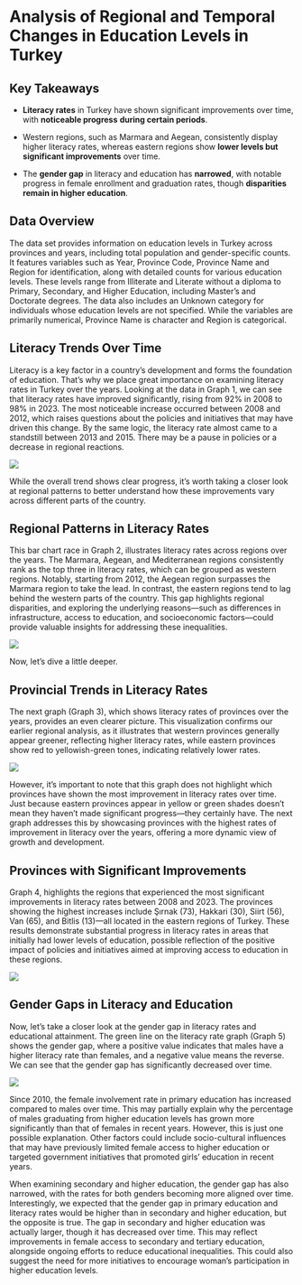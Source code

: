 # **Analysis of Regional and Temporal Changes in Education Levels in Turkey**

## Key Takeaways

-   **Literacy rates** in Turkey have shown significant improvements over time, with **noticeable progress** **during certain periods**.

-   Western regions, such as Marmara and Aegean, consistently display higher literacy rates, whereas eastern regions show **lower levels but significant improvements** over time.

-   The **gender gap** in literacy and education has **narrowed**, with notable progress in female enrollment and graduation rates, though **disparities remain in higher education**.

## Data Overview

The data set provides information on education levels in Turkey across provinces and years, including total population and gender-specific counts. It features variables such as Year, Province Code, Province Name and Region for identification, along with detailed counts for various education levels. These levels range from Illiterate and Literate without a diploma to Primary, Secondary, and Higher Education, including Master’s and Doctorate degrees. The data also includes an Unknown category for individuals whose education levels are not specified. While the variables are primarily numerical, Province Name is character and Region is categorical.

## Literacy Trends Over Time

Literacy is a key factor in a country's development and forms the foundation of education. That’s why we place great importance on examining literacy rates in Turkey over the years. Looking at the data in Graph 1, we can see that literacy rates have improved significantly, rising from 92% in 2008 to 98% in 2023. The most noticeable increase occurred between 2008 and 2012, which raises questions about the policies and initiatives that may have driven this change. By the same logic, the literacy rate almost came to a standstill between 2013 and 2015. There may be a pause in policies or a decrease in regional reactions.

![](RTIST_Average_Literacy_Rate_Over_the_Years_TURKEYGENERAL.png)

While the overall trend shows clear progress, it’s worth taking a closer look at regional patterns to better understand how these improvements vary across different parts of the country.

## Regional Patterns in Literacy Rates

This bar chart race in Graph 2, illustrates literacy rates across regions over the years. The Marmara, Aegean, and Mediterranean regions consistently rank as the top three in literacy rates, which can be grouped as western regions. Notably, starting from 2012, the Aegean region surpasses the Marmara region to take the lead. In contrast, the eastern regions tend to lag behind the western parts of the country. This gap highlights regional disparities, and exploring the underlying reasons—such as differences in infrastructure, access to education, and socioeconomic factors—could provide valuable insights for addressing these inequalities.

![](RTIST_Average_Literacy_Rate_Over_the_Years.gif)

Now, let’s dive a little deeper.

## Provincial Trends in Literacy Rates

The next graph (Graph 3), which shows literacy rates of provinces over the years, provides an even clearer picture. This visualization confirms our earlier regional analysis, as it illustrates that western provinces generally appear greener, reflecting higher literacy rates, while eastern provinces show red to yellowish-green tones, indicating relatively lower rates.

![](RTIST_Percentage_of_Literacy_Relative_to_the_General_Population.gif)

However, it’s important to note that this graph does not highlight which provinces have shown the most improvement in literacy rates over time. Just because eastern provinces appear in yellow or green shades doesn’t mean they haven’t made significant progress—they certainly have. The next graph addresses this by showcasing provinces with the highest rates of improvement in literacy over the years, offering a more dynamic view of growth and development.

## Provinces with Significant Improvements

Graph 4, highlights the regions that experienced the most significant improvements in literacy rates between 2008 and 2023. The provinces showing the highest increases include Şırnak (73), Hakkari (30), Siirt (56), Van (65), and Bitlis (13)—all located in the eastern regions of Turkey. These results demonstrate substantial progress in literacy rates in areas that initially had lower levels of education, possible reflection of the positive impact of policies and initiatives aimed at improving access to education in these regions.

![](RTIST_Top10_Provinces_with_Greatest_Change_in_Illiteracy_Rate.png)

## Gender Gaps in Literacy and Education

Now, let’s take a closer look at the gender gap in literacy rates and educational attainment. The green line on the literacy rate graph (Graph 5) shows the gender gap, where a positive value indicates that males have a higher literacy rate than females, and a negative value means the reverse. We can see that the gender gap has significantly decreased over time.

![](RTIST_Average_Gender_Educ_Rate_Gap_Over_the_Years.png)

Since 2010, the female involvement rate in primary education has increased compared to males over time. This may partially explain why the percentage of males graduating from higher education levels has grown more significantly than that of females in recent years. However, this is just one possible explanation. Other factors could include socio-cultural influences that may have previously limited female access to higher education or targeted government initiatives that promoted girls' education in recent years.

When examining secondary and higher education, the gender gap has also narrowed, with the rates for both genders becoming more aligned over time. Interestingly, we expected that the gender gap in primary education and literacy rates would be higher than in secondary and higher education, but the opposite is true. The gap in secondary and higher education was actually larger, though it has decreased over time. This may reflect improvements in female access to secondary and tertiary education, alongside ongoing efforts to reduce educational inequalities. This could also suggest the need for more initiatives to encourage woman's participation in higher education levels.
